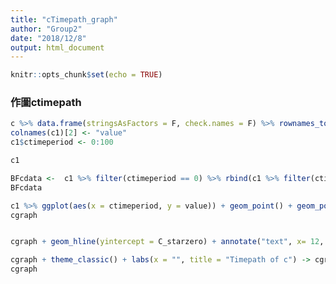 ```yaml
---
title: "cTimepath_graph"
author: "Group2"
date: "2018/12/8"
output: html_document
---
```


```r
knitr::opts_chunk$set(echo = TRUE)
```

### 作圖ctimepath
```r
c %>% data.frame(stringsAsFactors = F, check.names = F) %>% rownames_to_column(var = "ctimeperiod") -> c1
colnames(c1)[2] <- "value"
c1$ctimeperiod <- 0:100 

c1
```

```r
BFcdata <-  c1 %>% filter(ctimeperiod == 0) %>% rbind(c1 %>% filter(ctimeperiod == 100))
BFcdata

c1 %>% ggplot(aes(x = ctimeperiod, y = value)) + geom_point() + geom_point(data = BFcdata, col = 'red') -> cgraph
cgraph


cgraph + geom_hline(yintercept = C_starzero) + annotate("text", x= 12, y=BFcdata[1,2]+0.00005, label = "t0 = 0.5088379") +          annotate("text", x= 95, y=BFcdata[2,2]+0.00035, label = "t100 = 0.5182523") + annotate("text", x= 95, y=BFcdata[1,2]+0.00411, label = "0.512654") -> cgraph

cgraph + theme_classic() + labs(x = "", title = "Timepath of c") -> cgraph
cgraph
```